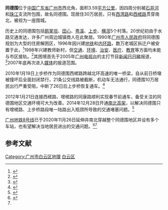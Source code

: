'''同德围'''位于[[中国|中国]][[广东省|广东省]][[广州市|广州市]]西北角，面积3.59[[平方公里|平方公里]]，因四周分别被[[石井河|石井河]]和[[珠江|珠江]]支流所包围，故名同德围。现居住30万居民，只有[[西湾路|西湾路]]和[[西槎路|西槎路]]贯穿南北，被视为一座围城。

历史上的同德围包括[[鹅掌坦|鹅掌坦]]、[[田心|田心]]、[[粤溪|粤溪]]、[[上步|上步]]、[[横滘|横滘]]5个村落。20世纪初由于水路交通发达，许多广州周边城镇商人在此聚居。1990年[[广州市人民政府|广州市人民政府]]将同德围规划为大型的住房解困区，1996年因兴建[[广州地铁|地铁]]和[[广州内环路|内环路]]，数万老城区拆迁户被安置于此，<ref name="caijing">{{Cite web |title=解围同德围：广州“城市孤岛”变迁史_财经网 - CAIJING.COM.CN |url=http://m.caijing.com.cn/api/show?contentid=4727354 |access-date=2021-09-12 |work=m.caijing.com.cn |archive-date=2021-09-12 |archive-url=https://web.archive.org/web/20210912090838/http://m.caijing.com.cn/api/show?contentid=4727354 |dead-url=no }}</ref>1998年兴建教师新村，但[[交通|交通]]、[[环境|环境]]、[[治安|治安]]、[[医疗|医疗]]、[[教育|教育]]等方面均未能与市区接轨。<ref name="sohu">{{Cite web |title=同德围“突围”可鉴田心村“突破”可期 |url=http://www.sohu.com/a/41925829_161794 |access-date=2021-09-12 |work=www.sohu.com |language=en |archive-date=2021-11-20 |archive-url=https://web.archive.org/web/20211120093109/https://www.sohu.com/a/41925829_161794 |dead-url=no }}</ref>其困境首先于2005年[[广州电视台|广州电视台]]的主打节目[[新闻日日睇|新闻日日睇]]报道，<ref>{{Cite web |title=广州媒体代表陈扬：平民出镜天天追日日睇(图)-搜狐新闻 |url=http://news.sohu.com/20081217/n261251692.shtml |access-date=2021-09-12 |work=news.sohu.com |archive-date=2021-09-12 |archive-url=https://web.archive.org/web/20210912090837/http://news.sohu.com/20081217/n261251692.shtml |dead-url=no }}</ref>2007年底再次进入[[媒体|媒体]]的报道范围。

2010年1月19日上步桥作为同德围西槎路跨越北环高速的唯一桥梁，自从前日桥墩被撞坏后全面封闭禁行，21条公交线路被截断，机动车无法通行，同德围10万居民出行严重受阻，中断了26日后上步桥恢复通车。<ref>{{Cite web |title=上步桥桥墩被撞断 同德围10万居民行远路(图)-搜狐广东 |url=http://gd.sohu.com/20100119/n269684037.shtml |access-date=2021-09-12 |work=gd.sohu.com |archive-date=2021-09-12 |archive-url=https://web.archive.org/web/20210912090839/http://gd.sohu.com/20100119/n269684037.shtml |dead-url=no }}</ref>

2012年1月21日连接西槎路、增槎路的同康路顺利实现春节前通车，备受关注的同德围地区交通环境可大为改善。2014年12月28日开通[[同德围南北高架|南北高架]]，以解决同德围只有增槎路、上步桥路段唯一陆路出入瓶颈所导致的交通堵塞问题。<ref>{{Cite web |title=同德围南北高架本月通车 |url=http://news.sina.com.cn/o/2014-12-17/031931292999.shtml |access-date=2021-09-12 |work=news.sina.com.cn |archive-date=2016-03-04 |archive-url=https://web.archive.org/web/20160304124402/http://news.sina.com.cn/o/2014-12-17/031931292999.shtml |dead-url=no }}</ref>

[[广州地铁8号线|广州地铁8号线]]已于2020年11月26日延伸并南北穿越整个同德围地区并设有多个车站，也有望解决当地居民进出的交通问题。<ref>{{Cite web |title=“解围”了！广州地铁8号线北延段开通 新建13座车站_南方网 |url=https://kb.southcn.com/kb/7f1e8714fe.shtml |access-date=2021-09-12 |work=kb.southcn.com |archive-date=2021-09-12 |archive-url=https://web.archive.org/web/20210912091731/https://kb.southcn.com/kb/7f1e8714fe.shtml |dead-url=no }}</ref><ref name="caijing" />

==参考文献==
{{reflist}}

[[Category:广州市白云区地理|Category:广州市白云区地理]]
[[Category:广州地方|白云区]]